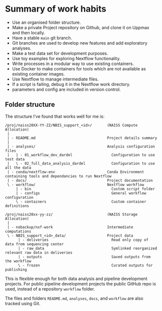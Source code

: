 # Summary of work habits

- Use an organised folder structure.
- Make a private Project repository on Github, and clone it on Uppmax and then locally.
- Have a stable `main` git branch.
- Git branches are used to develop new features and add exploratory analyses.
- Make a test data set for development purposes.
- Use toy examples for exploring Nextflow functionality.
- Write processes in a modular way to use existing containers.
- Use Docker to make containers for tools which are not available as existing container images.
- Use Nextflow to manage intermediate files.
- If a script is failing, debug it in the Nextflow work directory.
- parameters and config are included in version control.

## Folder structure

The structure I've found that works well for me is:

```
/proj/naiss20XX-YY-ZZ/NBIS_support_<id>/       (NAISS Compute Allocation)
 |
 | - README.md                                 Project details summary
 |
 | - analyses/                                 Analysis configuration files
 |   | - 01_workflow_dev_dardel                  Configuration to use test data
 |   \ - 02_full_data_analysis_dardel            Configuration to use all the data
 | - conda/nextflow-env                        Conda Environment containing tools and dependancies to run Nextflow
 | - docs/                                     Project documentation
 \ - workflow/                                 Nextflow workflow
     | - bin                                     Custom script folder
     | - configs                                 General workflow configuration
     \ - containers                              Custom container definitions

/proj/naiss20xx-yy-zz/                         (NAISS Storage Allocation)
 |
 | - nobackup/nxf-work                         Intermediate computations
 \ - NBIS_support_<id>_data/                   Project data
      | - deliveries                             Read only copy of data from sequencing center
      | - raw_data                               Symlinked reorganized relevant raw data in deliveries
      | - outputs                                Saved outputs from the workflow
      \ - frozen                                 Curated outputs for publishing
```

This is flexible enough for both data analysis and pipeline development
projects. For public pipeline development projects the public GitHub repo
is used, instead of a repository `workflow` folder.

The files and folders `README.md`, `analyses`, `docs`, and `workflow` are also tracked using Git.
